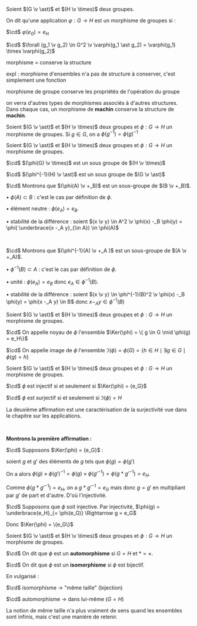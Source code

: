 

<Item type='definition' titre='morphisme de groupes'>

Soient $(G \v \ast)$ et $(H \v \times)$ deux groupes.

On dit qu'une application $\varphi : G \rightarrow H$ est un morphisme de groupes si :

$\cd$ $\varphi(e_G) = e_H$

$\cd$ $\forall (g_1 \v g_2) \in G^2 \v \varphi(g_1 \ast g_2) = \varphi(g_1) \times \varphi(g_2)$
</Item>

<Remarque titre=''>

morphisme = conserve la structure 

expl : morphisme d'ensembles n'a pas de structure à conserver, c'est simplement une fonction

morphisme de groupe conserve les propriétés de l'opération du groupe

on verra d'autres types de morphismes associés à d'autres structures. Dans chaque cas, un morphisme de **machin** conserve la structure de **machin**.
</Remarque>

<Item type='proposition' titre='inverse et morphisme  de groupes'>

Soient $(G \v \ast)$ et $(H \v \times)$ deux groupes et $\phi : G \rightarrow H$ un morphisme de groupes. Si $g \in G$, on a $\phi(g^{-1}) = \phi(g)^{-1}$
</Item>


<Item type='proposition' titre='image et image réciproque'>

Soient $(G \v \ast)$ et $(H \v \times)$ deux groupes et $\phi : G \rightarrow H$ un morphisme de groupes.

$\cd$ $(\phi(G) \v \times)$ est un sous groupe de $(H \v \times)$

$\cd$ $(\phi^{-1}(H) \v \ast)$ est un sous groupe de $(G \v \ast)$
</Item>

<Hideable type='démonstration' titre=''>


$\cd$ Montrons que $(\phi(A) \v +_B)$ est un sous-groupe de $(B \v +_B)$.

<Indent>

$\bullet$ $\phi(A) \subset B$ : c'est le cas par définition de $\phi$.

$\bullet$ élément neutre : $\phi(e_A) = e_B$.

$\bullet$ stabilité de la différence : soient $(x \v y) \in A^2 \v \phi(x) -_B \phi(y) = \phi( \underbrace{x -_A y}_{\in A}) \in \phi(A)$

</Indent>


<br/>

$\cd$ Montrons que $(\phi^{-1}(A) \v +_A )$ est un sous-groupe de $(A \v +_A)$.

<Indent>

$\bullet$ $\phi^{-1}(B) \subset A$ : c'est le cas par définition de $\phi$.

$\bullet$ unité : $\phi(e_A) = e_B$ donc $e_A \in \phi^{-1}(B)$.

$\bullet$ stabilité de la différence : soient $(x \v y) \in \phi^{-1}(B)^2 \v \phi(x) -_B \phi(y) = \phi(x -_A y) \in B$ donc $x -_A y \in \phi^{-1}(B)$

</Indent>

</Hideable>


<Item type='definition' titre='image et noyau'>

Soient $(G \v \ast)$ et $(H \v \times)$ deux groupes et $\phi : G \rightarrow H$ un morphisme de groupes.

$\cd$ On appelle noyau de $\phi$ l'ensemble $\Ker(\phi) = \{ g \in G \mid \phi(g) = e_H\}$

$\cd$ On appelle image de $\phi$ l'ensemble $\Im(\phi) = \phi(G) = \{ h \in H \mid \exists g \in G \mid \phi(g) = h \}$
</Item>


<Item type='proposition' titre="caractérisations de l'injectivité et de la surjectivité">

Soient $(G \v \ast)$ et $(H \v \times)$ deux groupes et $\phi : G \rightarrow H$ un morphisme de groupes.

$\cd$ $\phi$ est injectif si et seulement si $\Ker(\phi) = {e_G}$

$\cd$ $\phi$ est surjectif si et seulement si $\Im(\phi) = H$
</Item>

<Hideable type='démonstration' titre=''>

La deuxième affirmation est une caractérisation de la surjectivité vue dans le chapitre sur les applications.

<br/>

**Montrons la première affirmation :** 

$\cd$ Supposons $\Ker(\phi) = {e_G}$ : 

soient $g$ et $g'$ des éléments de $g$ tels que $\phi(g) = \phi(g')$

On a alors $\phi(g) \times \phi(g')^{-1} = \phi(g) \times \phi(g'^{-1}) = \phi(g \ast g'^{-1}) = e_H$.

Comme $\phi(g \ast g'^{-1}) = e_H$, on a $g \ast g'^{-1} = e_G$ mais donc $g = g'$ en multipliant par $g'$ de part et d'autre. D'où l'injectivité.


$\cd$ Supposons que $\phi$ soit injective. Par injectivité, $\phi(g) = \underbrace{e_H}_{= \phi(e_G)} \Rightarrow  g = e_G$

Donc $\Ker(\phi) = \{e_G\}$

</Hideable>


<Item type='definition' titre='morphismes de groupes particuliers'>

Soient $(G \v \ast)$ et $(H \v \times)$ deux groupes et $\phi : G \rightarrow H$ un morphisme de groupes.

$\cd$ On dit que $\phi$ est un **automorphisme** si $G = H$ et $\ast = \times$.

$\cd$ On dit que $\phi$ est un **isomorphisme** si $\phi$ est bijectif.
</Item>

<Remarque titre=''>

En vulgarisé :

$\cd$ isomorphisme $\rightarrow$ "même taille" (bijection)

$\cd$ automorphisme $\rightarrow$ dans lui-même ($G = H$)

La notion de même taille n'a plus vraiment de sens quand les ensembles sont infinis, mais c'est une manière de retenir.
</Remarque>